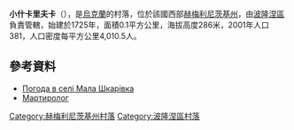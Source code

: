 {{coord|49|54|50|N|27|16|46|E|scale:100000|display=title}}

'''小什卡里夫卡'''（{{lang-uk|Мала Шкарівка}}），是[[烏克蘭|烏克蘭]]的村落，位於該國西部[[赫梅利尼茨基州|赫梅利尼茨基州]]，由[[波隆涅區|波隆涅區]]負責管轄，始建於1725年，面積0.1平方公里，海拔高度286米，2001年人口381，人口密度每平方公里4,010.5人。

==參考資料==
* [http://weather.in.ua/ua/hmel'nickaja/14613 Погода в селі Мала Шкарівка] {{Wayback|url=http://weather.in.ua/ua/hmel'nickaja/14613 |date=20160305082746 }}
* [https://web.archive.org/web/20140310184645/http://memorialholodomors.org.ua/PDF/Khmelnytsky/%D0%9F%D0%BE%D0%BB%D0%BE%D0%BD%D1%81%D1%8C%D0%BA%D0%B8%D0%B9%20%D1%80%D0%B0%D0%B9%D0%BE%D0%BD.pdf Мартиролог]

{{DEFAULTSORT:Мала Шкарівка}}
[[Category:赫梅利尼茨基州村落|Category:赫梅利尼茨基州村落]]
[[Category:波隆涅區村落|Category:波隆涅區村落]]


{{Khmelnytskyi-geo-stub}}